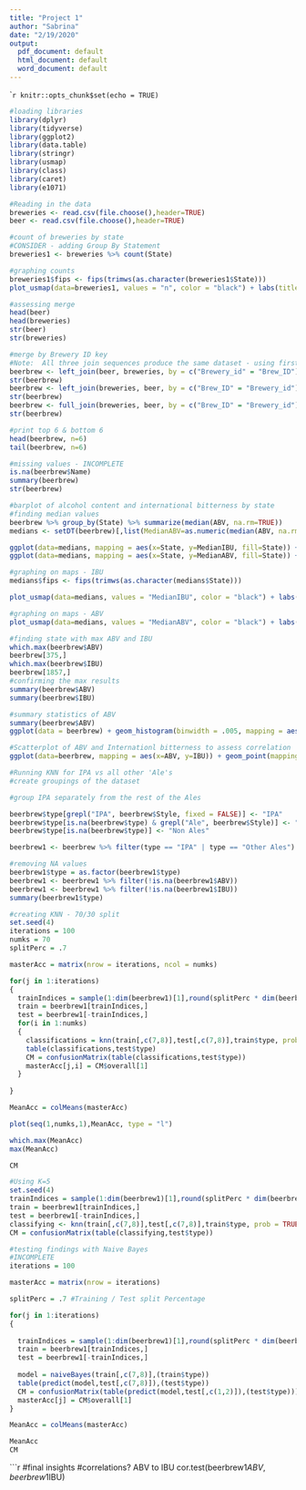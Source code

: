---
title: "Project 1"
author: "Sabrina"
date: "2/19/2020"
output:
  pdf_document: default
  html_document: default
  word_document: default
---

````{r setup, include=FALSE}
knitr::opts_chunk$set(echo = TRUE)
```

```{r}
#loading libraries
library(dplyr)
library(tidyverse)
library(ggplot2)
library(data.table)
library(stringr)
library(usmap)
library(class)
library(caret)
library(e1071)
```


```{r}
#Reading in the data
breweries <- read.csv(file.choose(),header=TRUE)
beer <- read.csv(file.choose(),header=TRUE)
```

```{r}
#count of breweries by state
#CONSIDER - adding Group By Statement
breweries1 <- breweries %>% count(State)

#graphing counts
breweries1$fips <- fips(trimws(as.character(breweries1$State)))
plot_usmap(data=breweries1, values = "n", color = "black") + labs(title = "Breweries by State") + scale_fill_continuous(low = "white", high = "Navy", name = "count", label = scales::comma)
```

```{r}
#assessing merge
head(beer)
head(breweries)
str(beer)
str(breweries)

#merge by Brewery ID key
#Note:  All three join sequences produce the same dataset - using first one
beerbrew <- left_join(beer, breweries, by = c("Brewery_id" = "Brew_ID"))
str(beerbrew)
beerbrew <- left_join(breweries, beer, by = c("Brew_ID" = "Brewery_id"))
str(beerbrew)
beerbrew <- full_join(breweries, beer, by = c("Brew_ID" = "Brewery_id"))
str(beerbrew)
```

```{r}
#print top 6 & bottom 6
head(beerbrew, n=6)
tail(beerbrew, n=6)
```

```{r}
#missing values - INCOMPLETE
is.na(beerbrew$Name)
summary(beerbrew)
str(beerbrew)


```

```{r}
#barplot of alcohol content and international bitterness by state
#finding median values
beerbrew %>% group_by(State) %>% summarize(median(ABV, na.rm=TRUE))
medians <- setDT(beerbrew)[,list(MedianABV=as.numeric(median(ABV, na.rm=TRUE)),MedianIBU=as.numeric(median(IBU, na.rm=TRUE))),by=State]

ggplot(data=medians, mapping = aes(x=State, y=MedianIBU, fill=State)) + geom_bar(stat = "identity") + ggtitle("IBU by State") + theme(legend.position = "none")
ggplot(data=medians, mapping = aes(x=State, y=MedianABV, fill=State)) + geom_bar(stat = "identity") + ggtitle("ABV by State") + theme(legend.position = "none")

#graphing on maps - IBU
medians$fips <- fips(trimws(as.character(medians$State)))

plot_usmap(data=medians, values = "MedianIBU", color = "black") + labs(title = "IBU by State") + scale_fill_continuous(low = "white", high = "navy", name = "MedianIBU", label = scales::comma)

#graphing on maps - ABV
plot_usmap(data=medians, values = "MedianABV", color = "black") + labs(title = "IBU by State") + scale_fill_continuous(low = "white", high = "navy", name = "MedianABV")
```

```{r}
#finding state with max ABV and IBU 
which.max(beerbrew$ABV)
beerbrew[375,]
which.max(beerbrew$IBU)
beerbrew[1857,]
#confirming the max results
summary(beerbrew$ABV)
summary(beerbrew$IBU)
```

```{r}
#summary statistics of ABV
summary(beerbrew$ABV)
ggplot(data = beerbrew) + geom_histogram(binwidth = .005, mapping = aes(x=ABV, fill="ABV"))+labs(title = "Histogram of ABV")

```

```{R}
#Scatterplot of ABV and Internationl bitterness to assess correlation
ggplot(data=beerbrew, mapping = aes(x=ABV, y=IBU)) + geom_point(mapping = aes(color = State)) + geom_smooth(method=lm) + labs(title = "ABV vs IBU")
```

```{r}
#Running KNN for IPA vs all other 'Ale's
#create groupings of the dataset

#group IPA separately from the rest of the Ales

beerbrew$type[grepl("IPA", beerbrew$Style, fixed = FALSE)] <- "IPA"
beerbrew$type[is.na(beerbrew$type) & grepl("Ale", beerbrew$Style)] <- "Other Ales"
beerbrew$type[is.na(beerbrew$type)] <- "Non Ales"

beerbrew1 <- beerbrew %>% filter(type == "IPA" | type == "Other Ales")
```

```{r}
#removing NA values
beerbrew1$type = as.factor(beerbrew1$type)
beerbrew1 <- beerbrew1 %>% filter(!is.na(beerbrew1$ABV))
beerbrew1 <- beerbrew1 %>% filter(!is.na(beerbrew1$IBU))
summary(beerbrew1$type)
```


```{r}
#creating KNN - 70/30 split
set.seed(4)
iterations = 100
numks = 70
splitPerc = .7

masterAcc = matrix(nrow = iterations, ncol = numks)

for(j in 1:iterations)
{
  trainIndices = sample(1:dim(beerbrew1)[1],round(splitPerc * dim(beerbrew1)[1]))
  train = beerbrew1[trainIndices,]
  test = beerbrew1[-trainIndices,]
  for(i in 1:numks)
  {
    classifications = knn(train[,c(7,8)],test[,c(7,8)],train$type, prob = TRUE, k = i)
    table(classifications,test$type)
    CM = confusionMatrix(table(classifications,test$type))
    masterAcc[j,i] = CM$overall[1]
  }
  
}

MeanAcc = colMeans(masterAcc)

plot(seq(1,numks,1),MeanAcc, type = "l")

which.max(MeanAcc)
max(MeanAcc)

CM
```

```{r}
#Using K=5
set.seed(4)
trainIndices = sample(1:dim(beerbrew1)[1],round(splitPerc * dim(beerbrew1)[1]))
train = beerbrew1[trainIndices,]
test = beerbrew1[-trainIndices,]
classifying <- knn(train[,c(7,8)],test[,c(7,8)],train$type, prob = TRUE, k = 5)  
CM = confusionMatrix(table(classifying,test$type))
```

```{r}
#testing findings with Naive Bayes
#INCOMPLETE
iterations = 100

masterAcc = matrix(nrow = iterations)

splitPerc = .7 #Training / Test split Percentage

for(j in 1:iterations)
{
  
  trainIndices = sample(1:dim(beerbrew1)[1],round(splitPerc * dim(beerbrew1)[1]))
  train = beerbrew1[trainIndices,]
  test = beerbrew1[-trainIndices,]
  
  model = naiveBayes(train[,c(7,8)],(train$type))
  table(predict(model,test[,c(7,8)]),(test$type))
  CM = confusionMatrix(table(predict(model,test[,c(1,2)]),(test$type)))
  masterAcc[j] = CM$overall[1]
}

MeanAcc = colMeans(masterAcc)

MeanAcc
CM
```

```{r}
#final insights
#correlations?  ABV to IBU
cor.test(beerbrew1$ABV, beerbrew1$IBU)

